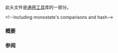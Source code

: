 {{cpp/header/title|utility}}
{{cpp/header/navbar}}

此头文件是[[cpp/utility|通用工具]]库的一部分。

{{dsc begin}}
{{dsc h1|包含}}
{{dsc inc | cpp/header/dsc compare}}
{{dsc inc | cpp/header/dsc initializer_list}}
{{dsc h1|命名空间}}
{{dsc | {{ttb|[[cpp/utility/rel_ops/operator_cmp|rel_ops]]}} |提供自动的比较运算符}}
{{dsc namespace | std::rel_ops }}
{{dsc inc | cpp/utility/rel_ops/dsc operator_cmp}}
{{dsc h1|函数}}
{{dsc inc | cpp/algorithm/dsc swap}}
{{dsc inc | cpp/utility/dsc exchange}}
{{dsc inc | cpp/utility/dsc forward}}
{{dsc inc | cpp/utility/dsc forward_like}}
{{dsc inc | cpp/utility/dsc move}}
{{dsc inc | cpp/utility/dsc move_if_noexcept}}
{{dsc inc | cpp/utility/dsc as_const}}
{{dsc inc | cpp/utility/dsc declval}}
{{dsc inc | cpp/utility/dsc to_underlying}}
{{dsc inc | cpp/utility/dsc intcmp}}
{{dsc inc | cpp/utility/dsc in_range}}
{{dsc inc | cpp/utility/dsc unreachable}}
{{dsc inc | cpp/utility/pair/dsc make_pair}}
{{dsc inc | cpp/utility/pair/dsc operator_cmp}}
{{dsc inc | cpp/utility/pair/dsc swap2}}
{{dsc inc | cpp/utility/pair/dsc get}}
{{dsc h1|类}}
{{dsc inc | cpp/utility/dsc pair}}
{{dsc inc | cpp/utility/dsc tuple_size}}
{{dsc inc | cpp/utility/dsc tuple_element}}
{{dsc inc | cpp/utility/pair/dsc tuple_size}}
{{dsc inc | cpp/utility/pair/dsc tuple_element}}
{{dsc inc | cpp/utility/dsc integer_sequence}}
{{dsc h2|前置声明}}
{{dsc header | tuple}}
{{dsc inc | cpp/utility/dsc tuple}}
{{dsc header|variant}}
{{dsc inc|cpp/utility/variant/dsc monostate}}&lt;!--including monostate's comparisons and hash--&gt;
{{dsc h1|常量}}
{{dsc inc | cpp/utility/tuple/dsc ignore}}
{{dsc h1|标签}}
{{dsc inc | cpp/utility/dsc piecewise_construct_t}}
{{dsc inc | cpp/utility/dsc piecewise_construct}}
{{dsc inc | cpp/utility/dsc in_place}}
{{dsc end}}

===概要===
{{cpp/synopsis/utility}}

===参阅===
{{dsc begin}}
{{dsc inc | cpp/header/dsc tuple}}
{{dsc end}}

{{langlinks|de|en|es|ja|ru}}